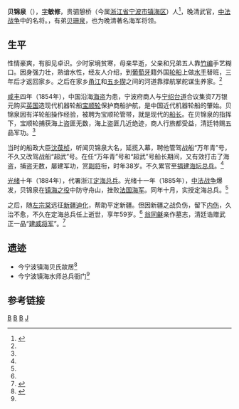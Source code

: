 '''贝锦泉'''（{{bd|1831年||1890年|}}），[[表字|字]]'''敏修'''，贵驷憩桥（今属[[浙江省|浙江省]][[宁波市|宁波市]][[镇海区|镇海区]]）人<ref name="贝锦泉">{{cite web|url=http://bei.jp5000.com/jdmr/32765.jhtml|title=贝锦泉|publisher=贝氏家谱网|author=来源：百姓通谱网|date=|accessdate=2013年8月25日|language=zh-hans}}{{dead link|date=2018年4月 |bot=InternetArchiveBot |fix-attempted=yes }}</ref>，晚清武官，[[中法战争|中法战争]]中的名将。{{or|生物学大师[[贝时璋|贝时璋]]的先祖}}，有弟[[贝珊泉|贝珊泉]]，也为晚清著名海军将领。

==生平==
性情豪爽，有胆见卓识。少时家境贫寒，母亲早逝，父亲和兄弟五人靠[[竹编|竹编]]手艺糊口。因身强力壮，熟谙水性，经友人介绍，到[[葡萄牙|葡萄牙]]籍外国[[轮船|轮船]]上做[[水手|水手]]替班，三年后才返回家乡。之后在家乡[[甬江|甬江]]和[[五乡碶|五乡碶]]之间的河道靠撑航掌舵谋生养家。<ref name="贝锦泉"/>

[[咸丰_(年号)|咸丰]]四年（1854年），中国沿海[[海盗|海盗]]为患，宁波府商人与[[宁绍台道|宁绍台道]]合议集资7万银元购买[[英国|英国]]造现代机器轮船[[宝顺轮|宝顺轮]]保护商船护航，是中国近代机器轮船的肇始。贝锦泉因有洋轮船操作经验，被聘为宝顺轮管带，就是现代的[[船长|船长]]。在贝锦泉的指挥下，宝顺轮捕获海上盗匪无数，海上盗匪几近绝迹，商人行旅都受益，清廷特赐五品军功。<ref name="贝锦泉"/>

当时的船政大臣[[沈葆桢|沈葆桢]]，听闻贝锦泉大名，延揽入幕，聘他管驾战船“万年青”号，不久又改驾战船“超武”号。在任“万年青”号和“超武”号船长期间，又有效打击了海盗，捕盗无数，屡建军功，赏[[副将|副将]]衔，时年38岁。不久累官至[[福建|福建]][[海坛|海坛]][[总兵|总兵]]。<ref name="贝锦泉"/>

[[光绪|光绪]]十年（1884年），代署浙江[[定海总兵|定海总兵]]。光绪十一年（1885年），[[中法战争|中法战争]]爆发，贝锦泉在[[镇海之战_(1885年)|镇海之役]]中防守舟山，挫败[[法国海军|法国海军]]。同年十月，实授定海总兵。<ref name="贝锦泉"/>

之后，随[[左宗棠|左宗棠]]远征[[新疆|新疆]][[迪化|迪化]]，帮助平定新疆。但因新疆之战负伤，留下[[内伤|内伤]]，久治不愈，不久在定海总兵任上逝世，享年59岁。<ref name="贝锦泉"/> [[翁同龢|翁同龢]]亲作墓志，清廷诰赠武正一品“[[建威将军|建威将军]]”。<ref name="贝锦泉2">{{cite web|url=http://bekey83.lingd.net/article-2210685-1.html |title=中法战争名将贝锦泉的故事 |publisher=贝氏家族网 |author= |date=发布时间：2009-03-11 18:27:20 |accessdate=2013年8月25日 |language=zh-hans}}</ref>

==遗迹==
* 今宁波镇海贝氏故居<ref name="贝锦泉兄弟故居">{{cite web|url=http://zh.ningbo.gov.cn/zwgk/ztzl/tszh/sbzh/sbgl/wszl/200710/t20071013_13829.htm|title=贝锦泉兄弟故居|publisher=中国镇海|author=|date=2005-05-31|accessdate=2013年8月25日|language=zh-hans|deadurl=yes|archiveurl=https://web.archive.org/web/20130922005850/http://zh.ningbo.gov.cn/zwgk/ztzl/tszh/sbzh/sbgl/wszl/200710/t20071013_13829.htm|archivedate=2013年9月22日}}</ref>
* 今宁波镇海水师总兵衙门<ref name="贝锦泉兄弟故居"/>

==参考链接==
{{reflist}}

[[Category:清朝總兵|B]]
[[Category:清朝将军|B]]
[[Category:镇海区人_(宁波市)|B]]
[[Category:贝姓|J]]